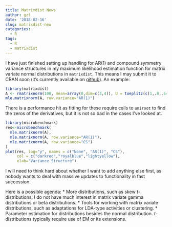 ```yaml
---
title: Matrixdist News
author: gzt
date: '2018-02-16'
slug: matrixdist-new
categories:
  - R
tags:
  - R
  - matrixdist
---
```


I have just finished setting up handling for AR(1) and compound symmetry variance structures in my maximum likelihood estimation function for matrix variate normal distributions in `matrixdist`. This means I may submit it to CRAN soon (it's currently available on [github](http://www.github.com/gzt/matrixdist)).  An example:

```r
library(matrixdist)
A <- rmatrixnorm(100, mean=array(0,dim=c(3,4)), U = toeplitz(c(1,.8,.64)), V = rWishart(1,7,diag(4))[,,1])
mle.matrixnorm(A, row.variance="AR(1)")

```

There is a performance hit as fitting for these require calls to `uniroot` to find the zeros of the derivatives, but it is not so bad in the cases I've looked at.

```r
library(microbenchmark)
res<-microbenchmark(
  mle.matrixnorm(A),
  mle.matrixnorm(A, row.variance="AR(1)"),
  mle.matrixnorm(A, row.variance="CS")
)
plot(res, log="y", names = c("None", "AR(1)", "CS"), 
     col = c("darkred","royalblue","lightyellow"),
     xlab="Variance Structure")
```

I will need to think hard about whether I want to add anything else first, as nobody wants to deal with massive updates to functionality in fast succession.

Here is a possible agenda:
 * More distributions, such as skew $t$-distributions. I do not have much interest in matrix variate gamma distributions or beta distributions.
 * Tools for working with matrix variate distributions, such as adaptations for LDA-type activities or clustering.
 * Parameter estimation for distributions besides the normal distribution. $t$-distributions typically require use of EM or its extensions.
